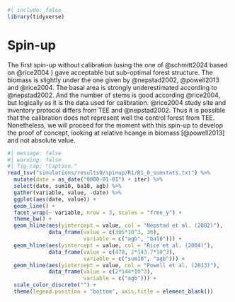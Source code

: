 ```r
#| include: false
library(tidyverse)
```

# Spin-up {.unnumbered}

The first spin-up without calibration (using the one of @schmitt2024 based on @rice2004 ) gave acceptable but sub-optimal forest structure. The biomass is slightly under the one given by @nepstad2002, @powell2013 and @rice2004. The basal area is strongly underestimated according to @nepstad2002. And the number of stems is good according @rice2004, but logically as it is the data used for calibration. @rice2004 study site and inventory protocol differs from TEE and @nepstad2002. Thus it is possible that the calibration does not represent well the control forest from TEE. Nonetheless, we will proceed for the moment with this spin-up to develop the proof of concept, looking at relative hcange in biomass [@powell2013] and not absolute value.

```r
#| message: false
#| warning: false
#| fig-cap: "Caption."
read_tsv("simulations/results0/spinup/R1/R1_0_sumstats.txt") %>% 
  mutate(date = as_date("0000-01-01") + iter) %>% 
  select(date, sum10, ba10, agb) %>% 
  gather(variable, value, -date) %>% 
  ggplot(aes(date, value)) +
  geom_line() +
  facet_wrap(~ variable, nrow = 3, scales = "free_y") +
  theme_bw() +
  geom_hline(aes(yintercept = value, col = "Nepstad et al. (2002)"),
             data_frame(value = c(305*10^3, 30),
                        variable = c("agb", "ba10"))) +
  geom_hline(aes(yintercept = value, col = "Rice et al. (2004)"),
             data_frame(value = c(470, 2*143.7*10^3),
                        variable = c("sum10", "agb"))) +
  geom_hline(aes(yintercept = value, col = "Powell et al. (2013)"),
             data_frame(value = c(2*144*10^3),
                        variable = c("agb"))) +
  scale_color_discrete("") +
  theme(legend.position = "bottom", axis.title = element_blank())
```
